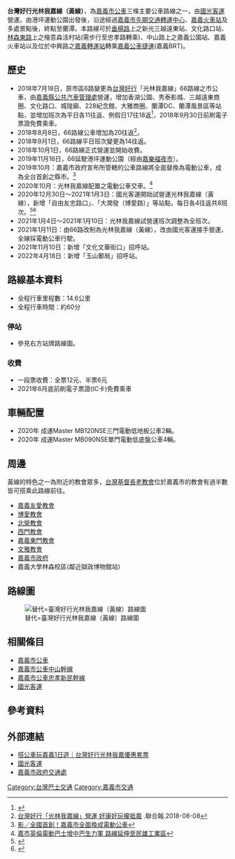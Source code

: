 {{Citation style|time=2020-12-23T03:15:19+00:00}}
{{Infobox Bus Route
| image= 
| number= 台灣好行光林我嘉線（黃線）
| manager= [[嘉義市政府交通處|嘉義市政府交通處]]
| operator=[[國光客運|國光客運]]
| garage=二二八國家紀念公園停車場
| length= 14.6公里
| time= 約60分
| start= 港坪運動公園
| via= [[嘉樂福觀光夜市|嘉樂福觀光夜市]]<br>[[嘉義市先期交通轉運中心|嘉義市轉運中心]]<br>[[北香湖公園|北香湖公園]]<br>[[嘉義秀泰廣場|嘉義秀泰廣場]]<br>[[嘉義車站|嘉義車站]]<br>新光三越垂楊店<br>遠東百貨嘉義店<br>[[嘉義城隍廟|嘉義城隍廟]]<br>[[嘉義市政府|嘉義市政府]]<br>[[檜意森活村|檜意森活村]]<br>[[獄政博物館|獄政博物館]]
| end= [[蘭潭|蘭潭]]
| level= 港坪運動公園：6:30~21:00 <ref>{{Cite web |url=http://www.kingbus.com.tw/ticketPriceResult.php?sid=322 |title=光林我嘉線去程路線資訊 |access-date=2021-01-07 |archive-date=2021-01-08 |archive-url=https://web.archive.org/web/20210108193214/http://www.kingbus.com.tw/ticketPriceResult.php?sid=322 |dead-url=no }}</ref><br>蘭潭：7:30~22:00 <ref>{{Cite web |url=http://www.kingbus.com.tw/ticketPriceResult.php?sid=323 |title=光林我嘉線返程路線資訊 |access-date=2021-01-07 |archive-date=2021-01-09 |archive-url=https://web.archive.org/web/20210109113145/http://www.kingbus.com.tw/ticketPriceResult.php?sid=323 |dead-url=no }}</ref>
| frequency= 尖峰30分一班<br>離峰60分一班
| Other_route= 
| vehicle= 成運三門電動低底盤公車<br>成運單門電動低底盤公車
| Fare= 全票12元、半票6元<br/>2021年6月底前刷電子票證(IC卡)免費乘車
| bgcolor= Orange
| fontcolor= White
}}
'''台灣好行光林我嘉線（黃線）'''，為[[嘉義市公車|嘉義市公車]]三條主要公車路線之一，由[[國光客運|國光客運]]營運。由港坪運動公園出發後，沿途經過[[嘉義市先期交通轉運中心|嘉義市先期交通轉運中心]]、[[嘉義車站|嘉義火車站]]及多處景點後，終點至蘭潭。本路線可於[[垂楊路|垂楊路]]上之新光三越遠東站、文化路口站、[[林森東路|林森東路]]上之檜意森活村站(需步行至忠孝路轉乘)、中山路上之嘉義公園站、嘉義火車站以及位於中興路之[[嘉義轉運站|嘉義轉運站]]轉乘[[嘉義公車捷運|嘉義公車捷運]](嘉義BRT)。

==歷史==
*2018年7月18日，原市區6路變更為[[台灣好行|台灣好行]]「光林我嘉線」66路線之市公車，由[[嘉義縣公共汽車管理處|嘉義縣公共汽車管理處]]營運，增加香湖公園、秀泰影城、三越遠東商圈、文化路口、城隍廟、228紀念館、大雅商圈、蘭潭DC、蘭潭風景區等站點，並增加班次為平日各11往返、例假日17往18返<ref>{{Cite web |url=https://bus.cyhg.gov.tw/News_Content.aspx?n=4F2A6F26A44C68AC&sms=84725CD03CD76795&s=ABFEE197DA19CF5F |title=市區6路公車7月18日加入台灣好行路線 |work=嘉義縣公共汽車管理處 |access-date=2018-07-16 |archive-url=https://web.archive.org/web/20180717043100/https://bus.cyhg.gov.tw/News_Content.aspx?n=4F2A6F26A44C68AC&sms=84725CD03CD76795&s=ABFEE197DA19CF5F |archive-date=2018-07-17 |dead-url=yes }}</ref>，2018年9月30日前刷電子票證免費乘車。
*2018年8月8日，66路線公車增加為20往返<ref>[https://udn.com/news/story/7266/3294985 台灣好行「光林我嘉線」營運 好康好玩攏抵嘉] {{Wayback|url=https://udn.com/news/story/7266/3294985 |date=20190727050532 }}.聯合報.2018-08-08</ref>。
*2018年9月1日，66路線平日班次變更為14往返。
*2018年10月1日，66路線正式營運並開始收費。
*2019年11月16日，66延駛港坪運動公園（經由[[嘉樂福觀光夜市|嘉樂福夜市]]）。
*2019年10月：嘉義市政府宣布所管轄的公車路線將全面替換為電動公車，成為全台首創之縣市。<ref>[https://video.udn.com/news/1158802 影／全國首創！嘉義市全面換成電動公車]</ref>
*2020年10月：光林我嘉線配置之電動公車交車。<ref>[https://udn.com/news/story/7326/5099630 嘉市英倫電動巴士增中巴生力軍 路線延伸至民雄工業區]</ref>
*2020年12月30日～2021年1月3日：國光客運開始試營運光林我嘉線（黃線），新增「自由友忠路口」、「大潤發（博愛路）」等站點，每日各4往返共8班次。<ref>{{Cite web |url=https://udn.com/news/story/7326/5113097 |title=全國第1！嘉市公車全面電動化 大白熊戴耶誕口罩回嘉 |access-date=2020-12-27 |archive-date=2021-01-01 |archive-url=https://web.archive.org/web/20210101081457/https://udn.com/news/story/7326/5113097 |dead-url=no }}</ref><ref>{{Cite web |url=https://www.chinatimes.com/realtimenews/20201222005849-260421 |title=嘉市電動公車全面上線 大白熊同步回歸歡慶耶誕 |access-date=2020-12-27 |archive-date=2021-01-05 |archive-url=https://web.archive.org/web/20210105081725/https://www.chinatimes.com/realtimenews/20201222005849-260421 |dead-url=no }}</ref>
*2021年1月4日～2021年1月10日：光林我嘉線試營運班次調整為全班次。
*2021年1月11日：由66路改制為光林我嘉線（黃線），改由國光客運接手營運，全線採電動公車行駛。
*2021年11月10日：新增「文化文華街口」招呼站。
*2022年4月18日：新增「玉山郵局」招呼站。

==路線基本資料==
*全程行車里程數：14.6公里
*全程行車時間：約60分

===停站===
*參見右方站牌路線圖。
{{BS-map
|title=台灣好行光林我嘉線站牌
|legend=0
|lua=1
|map=
KBHFa~~港坪運動公園
BHF~~玉山郵局
BHF~~嘉樂福觀光夜市
BHF~~番仔溝公園
BHF~~大潤發（博愛路）
BHF~~{{rint|tw|tra}}{{rint|tw|cbrt}} [[嘉義市先期交通轉運中心|嘉義市轉運中心]]
BHF~~自由友忠路口
BHF~~[[香湖公園|北香湖公園]]
BHF~~文化文華街口
BHF~~秀泰影城
BHF~~{{rint|tw|tra}}{{rint|tw|cbrt}} 嘉義火車站
BHF~~{{rint|tw|cbrt}} 新光三越遠東站
BHF~~{{rint|tw|cbrt}} 文化路口
BHF~~嘉邑城隍廟
BHF~~市政府（吳鳳北路）
BHF~~[[File:ROC_Forestry_Bureau_Seal.svg|20px]] 檜意森活村（北門）
BHF~~獄政博物館
BHF~~{{rint|tw|cbrt}} 嘉義高商（嘉義公園）
BHF~~嘉義高中（啟明路）
BHF~~嘉義高中
BHF~~下山仔頂（大雅商圈）
BHF~~蘭潭國小
BHF~~蘭潭DC
KBHFe~~'''蘭潭'''
}}

===收費===
*一段票收費：全票12元、半票6元
*2021年6月底前刷電子票證(IC卡)免費乘車

==車輛配置==
*2020年 成運Master MB120NSE三門電動低地板公車2輛。
*2020年 成運Master MB090NSE單門電動低底盤公車4輛。
==周邊==
黃線的特色之一為附近的教會眾多，[[台灣基督長老教會|台灣基督長老教會]]位於嘉義市的教會有過半數皆可搭乘此路線前往。
*[[嘉義友愛教會|嘉義友愛教會]]
*[[博愛教會|博愛教會]]
*[[北榮教會|北榮教會]]
*[[西門教會|西門教會]]
*[[嘉義東門教會|嘉義東門教會]]
*[[文雅教會|文雅教會]]
*[[嘉義市政府|嘉義市政府]]
*嘉義大學林森校區(鄰近獄政博物館站)

== 路線圖 ==
[[File:嘉義市公車光林我嘉線路線圖.svg|替代=臺灣好行光林我嘉線（黃線）路線圖]]

== 相關條目 ==
*[[嘉義市公車|嘉義市公車]]
*[[嘉義市公車中山幹線|嘉義市公車中山幹線]]
*[[嘉義市公車忠孝新民幹線|嘉義市公車忠孝新民幹線]]
*[[國光客運|國光客運]]

==參考資料==
{{reflist|2}}

== 外部連結 ==
*[https://margaret.tw/chiayi-bus/ 搭公車玩嘉義1日遊｜台灣好行光林我嘉優惠套票] {{Wayback|url=https://margaret.tw/chiayi-bus/ |date=20210129205158 }}
*[http://www.kingbus.com.tw/ 國光客運]{{Wayback|url=http://www.kingbus.com.tw/ |date=20200323034811 }}
*[https://traffic.chiayi.gov.tw/service.aspx?id=1 嘉義市政府交通處] {{Wayback|url=https://traffic.chiayi.gov.tw/service.aspx?id=1 |date=20200814112623 }}

{{台灣市區公車列表}}

[[Category:台灣巴士交通|Category:台灣巴士交通]]
[[Category:嘉義市交通|Category:嘉義市交通]]